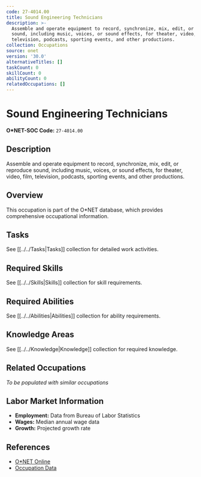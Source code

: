 ```yaml
---
code: 27-4014.00
title: Sound Engineering Technicians
description: >-
  Assemble and operate equipment to record, synchronize, mix, edit, or reproduce
  sound, including music, voices, or sound effects, for theater, video, film,
  television, podcasts, sporting events, and other productions.
collection: Occupations
source: onet
version: '30.0'
alternativeTitles: []
taskCount: 0
skillCount: 0
abilityCount: 0
relatedOccupations: []
---
```

# Sound Engineering Technicians

**O*NET-SOC Code:** `27-4014.00`

## Description

Assemble and operate equipment to record, synchronize, mix, edit, or reproduce sound, including music, voices, or sound effects, for theater, video, film, television, podcasts, sporting events, and other productions.

## Overview

This occupation is part of the O*NET database, which provides comprehensive occupational information.

## Tasks

See [[../../Tasks|Tasks]] collection for detailed work activities.

## Required Skills

See [[../../Skills|Skills]] collection for skill requirements.

## Required Abilities

See [[../../Abilities|Abilities]] collection for ability requirements.

## Knowledge Areas

See [[../../Knowledge|Knowledge]] collection for required knowledge.

## Related Occupations

*To be populated with similar occupations*

## Labor Market Information

- **Employment:** Data from Bureau of Labor Statistics
- **Wages:** Median annual wage data
- **Growth:** Projected growth rate

## References

- [O*NET Online](https://www.onetonline.org/link/summary/27-4014.00)
- [Occupation Data](https://www.onetcenter.org/)
